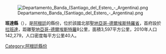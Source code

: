[[Image:Departamento_Banda_(Santiago_del_Estero_-_Argentina).png|right]]

'''班達縣'''（{{lang-es|Departamento Banda}}），是[[阿根廷|阿根廷]]的縣份，位於該國北部[[聖地亞哥-德爾埃斯特羅省|聖地亞哥-德爾埃斯特羅省]]，首府設於[[拉班達|拉班達]]，距離[[聖地亞哥-德爾埃斯特羅|聖地亞哥-德爾埃斯特羅]]8公里，面積3,597平方公里，2010年人口142,279，人口密度每平方公里40人。

{{Coord|27|44|7|S|64|14|36|W|display=title}}

{{Argentina-geo-stub}}
[[Category:阿根廷縣份|Category:阿根廷縣份]]
